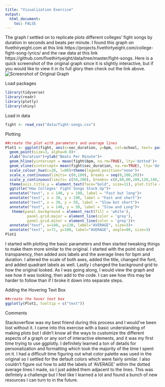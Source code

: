 ```yaml
---
title: "Visualization Exercise"
output:
  html_document:
    toc: FALSE
---
```

The graph I settled on to replicate plots different colleges' fight songs by duration in seconds and beats per minute. I found this graph on fivethiryeight.com at this link https://projects.fivethirtyeight.com/college-fight-song-lyrics/ and the raw data at this link https://github.com/fivethirtyeight/data/tree/master/fight-songs. Here is a quick screenshot of the original graph since it is slightly interactive, but if you would like to view it in its full glory then check out the link above.
![Screenshot of Original Graph](Graph Screenshot.png)


Load packages
```r
library(tidyverse)
library(readr)
library(plotly)
library(shiny)
```

Load in data

```r
fight <- read_csv("data/fight-songs.csv")
```
Plotting

```r
##create the plot with parameters and average lines
Plot1 <- ggplot(fight, aes(x=sec_duration, y=bpm, col=school, text= paste(school, "<br>")))+
  geom_point(size=3, alpha=0.8)+
  xlab("Duration")+ylab("Beats Per Minute")+
  geom_hline(yintercept = mean(fight$bpm, na.rm=TRUE), lty='dotted')+
  geom_vline(xintercept= mean(fight$sec_duration, na.rm=TRUE), lty='dotted')+
  scale_colour_hue(c=20, l=80)+theme(legend.position="none")+
  scale_x_continuous(limits= c(0,180), breaks = seq(0,180,20))+
  scale_y_continuous(limits= c(50,200), breaks= c(0,60,80,100,120,140,160,180,200))+
  theme(axis.title.y = element_text(face="bold", size=11), plot.title = element_text(face="bold", size=14.5, hjust=0.5), axis.title.x = element_text(face="bold", size=11))+
  ggtitle("How Colleges' Fight Songs Stack Up")+
  annotate("text", x = 140, y = 190, label = "Fast but long")+
  annotate("text", x = 30, y = 190, label = "Fast and short")+
  annotate("text", x = 30, y = 50, label = "Slow but short")+
  annotate("text", x = 140, y = 50, label = "Slow and Long")+
   theme(panel.background = element_rect(fill = 'white'),
          panel.grid.major = element_line(color = 'grey'),
          panel.grid.minor = element_line(color = 'grey'))+
  annotate("text", x=140, y=130, label="AVERAGE", size=3)+
  annotate("text", x=71, y=100, label="AVERAGE", angle=90, size=3)
Plot1
```
I started with plotting the basic parameters and then started tweaking things to make them more similar to the original. I started with the point size and transparency, then added axis labels and the average lines for bpm and duration. I altered the scale of both axes, added the title, changed the font, and added quadrant labels as well. Lastly I changed the background grid to how the original looked. As I was going along, I would view the graph and see how it was looking, then add to the code. I can see how this may be harder to follow than if I broke it down into separate steps.

Adding the Hovering Text Box

```r
##create the hover text box
ggplotly(Plot1, tooltip = c("text"))
```

Comments

Stackoverflow was my best friend during this process and I would've been lost without it. I came into this exercise with a basic understanding of making plots but I didn't know all the ways to customize the different aspects of a graph or any sort of interactive elements, and it was my first time trying to use ggplotly. I definitely learned a ton of details for personalization and formatting which took the majority of the time I spent on it. I had a difficult time figuring out what color palette was used in the original so I settled for the default colors which were fairly similar. I also couldn't figure out how to add the labels of 'AVERAGE' within the dotted average lines I made, so I just added them adjacent to the lines. This was defintely a challenge but I feel like I learned a lot and found a bunch of new resources I can turn to in the future.

